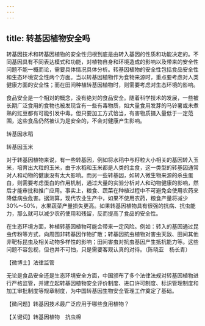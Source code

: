 ```yaml
---
---
---
```

title: 转基因植物安全吗
---




转基因技术和转基因植物的安全性归根到底是由转入基因的性质和功能决定的。不同基因具有不同表达模式和功能，对植物自身和环境造成的影响以及带来的安全性问题不能一概而论，需要具体情况具体分析。转基因植物的安全性包括食品安全性和生态环境安全性两个方面。当以转基因植物作为食物来源时，重点要考虑对人类健康方面的安全性；而在田间种植转基因植物时，则需要考虑对生态环境的影响。

食品安全是一个相对的概念，没有绝对的食品安全。随着科学技术的发展，一些被长期广泛食用的食物也被发现含有一些有毒物质，如大量食用发芽的马铃薯或未煮熟的豇豆都有可能引发中毒。但只要加工方式恰当，有害物质摄入量低于一定范围，这些食品仍然被认为是安全的，不会对健康产生影响。

转基因水稻



转基因玉米





对于转基因植物来说，有一些转基因，例如将水稻中与籽粒大小相关的基因转入玉米，培育出大粒的玉米，由于水稻和玉米都是人类的主食，这一类型的转基因通常对人和动物的健康没有太大影响。而另一些转基因，如转入微生物来源的杀虫蛋白，则需要考虑蛋白的作用机制，通过大量的实验分析对人和动物健康的影响，然后才能审批和推广应用。事实上，粮食、蔬菜在种植过程中不可避免会使用农药来降低病虫危害。据测算，现代农业生产中，如果不使用农药，粮食产量将减少30%～50%，水果蔬菜产量损失更高。如果转基因植物具有很强的抗病、抗虫能力，那么就可以减少农药使用和残留，反而提高了食品的安全性。

在生态环境方面，种植转基因植物可能会带来一定风险。例如：转入的基因通过昆虫传粉等方式，向周围非转基因作物扩散；转基因抗虫植物对害虫天敌、田间其他非靶标昆虫及相关动物多样性的影响；田间害虫对抗虫基因产生抵抗能力等。这些问题不容忽视，但也并不可怕，只是需要客观认真的对待。（陈晓亚　杨长青）





【微博士】法律监管

无论是食品安全还是生态环境安全方面，中国颁布了多个法律法规对转基因植物进行严格监管，并建立起转基因植物安全评价制度、进口许可制度、标识管理制度和加工审批制度等规章制度，为中国转基因生物安全管理工作奠定了基础。

【微问题】转基因技术最广泛应用于哪些食用植物？

【关键词】转基因植物　抗虫棉